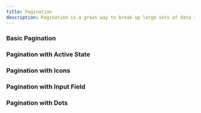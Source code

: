 ```yaml
---
title: Pagination
description: Pagination is a great way to break up large sets of data into smaller, more manageable chunks.
---
```


### Basic Pagination
<Preview>
<BasicPagination />
</Preview>

### Pagination with Active State
<Preview>
<PaginationwithActiveState />
</Preview>

### Pagination with Icons
<Preview>
<PaginationwithIcons />
</Preview>

### Pagination with Input Field
<Preview>
<PaginationwithInputField />
</Preview>

### Pagination with Dots
<Preview>
<PaginationwithDots />
</Preview>